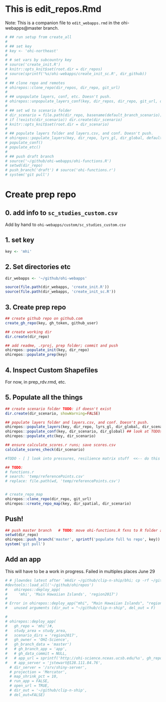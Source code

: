 # This is edit_repos.Rmd

Note: This is a companion file to `edit_webapps.rmd` in the ohi-webapps@master branch. 


```r

# ## run setup from create_all
# 
# ## set key
# key <- 'ohi-northeast'
# 
# # set vars by subcountry key
# source('create_init.R')   
# knitr::opts_knit$set(root.dir = dir_repos)
# source(sprintf('%s/ohi-webapps/create_init_sc.R', dir_github))    
# 
# ## clone repo and remotes
# ohirepos::clone_repo(dir_repos, dir_repo, git_url)
# 
# ## unpopulate layers, conf, etc. Doesn't push. 
# ohirepos::unpopulate_layers_conf(key, dir_repos, dir_repo, git_url, default_scenario)
# 
# ## set wd to scenario folder
# dir_scenario = file.path(dir_repo, basename(default_branch_scenario))
# if (!exists(dir_scenario)) dir.create(dir_scenario)
# knitr::opts_knit$set(root.dir = dir_scenario)
# 
# ## populate layers folder and layers.csv, and conf. Doesn't push. 
# ohirepos::populate_layers(key, dir_repo, lyrs_gl, dir_global, default_scenario, multi_nation=FALSE)
# populate_conf()
# populate_etc()
# 
# ## push draft branch
# source('~/github/ohi-webapps/ohi-functions.R')          
# setwd(dir_repo)
# push_branch('draft') # source('ohi-functions.r')
# system('git pull')

```


# Create prep repo

## 0. add info to `sc_studies_custom.csv` 

Add by hand to `ohi-webapps/custom/sc_studies_custom.csv`

## 1. set key

```r
key <- 'mhi'
```


## 2. Set directories etc

```r
dir_webapps <- '~/github/ohi-webapps'

source(file.path(dir_webapps, 'create_init.R'))
source(file.path(dir_webapps, 'create_init_sc.R'))
```

## 3. Create prep repo

```r
## create github repo on github.com
create_gh_repo(key, gh_token, github_user)

## create working dir
dir.create(dir_repo)

## add readme, .rproj, prep folder; commit and push
ohirepos::populate_init(key, dir_repo)
ohirepos::populate_prep(key)
```


## 4. Inspect Custom Shapefiles

For now, in prep_rdv.rmd, etc. 


## 5. Populate all the things

```r

## create scenario folder TODO: if doesn't exist
dir.create(dir_scenario, showWarning=FALSE)

## populate layers folder and layers.csv, and conf. Doesn't push. 
ohirepos::populate_layers(key, dir_repo, lyrs_gl, dir_global, dir_scenario, multi_nation = FALSE)
ohirepos::populate_conf(key, dir_scenario, dir_global) ## look at TODOs in functions.r, eg had to remove ICO gapfilling for NE
ohirepos::populate_etc(key, dir_scenario)

## ensure calculate_scores.r runs; save scores.csv 
calculate_scores_check(dir_scenario)

#TODO - [ ] look into pressures, resilience matrix stuff  <<-- do this next

## TODO: 
# functions.r
# search: 'temp/referencePoints.csv'
# replace: file.path(wd, 'temp/referencePoints.csv')


# create_repo_map
ohirepos::clone_repo(dir_repo, git_url)
ohirepos::create_repo_map(key, dir_spatial, dir_scenario) 

```

## Push!

```r
## push master branch   # TODO: move ohi-functions.R fxns to R folder as separate .r functions
setwd(dir_repo)
ohirepos::push_branch('master', sprintf('populate full %s repo', key))
system('git pull')

```


## Add an app
This will have to be a work in progress. Failed in multiples places June 29

```r


# # jlowndes latest after `mkdir ~/github/clip-n-ship/bhi; cp -rf ~/github/bhi ~/github/clip-n-ship/bhi/master`
#devtools::load_all('~/github/ohirepos')
#   ohirepos::deploy_app(
#     'mhi', 'Main Hawaiian Islands', 'region2017')
# 
# Error in ohirepos::deploy_app("mhi", "Main Hawaiian Islands", "region2017",  : 
#   unused arguments (dir_out = "~/github/clip-n-ship", del_out = F)

# 
# ohirepos::deploy_app(
#   gh_repo = 'mhi')#,
#   study_area = study_area,
#   scenario_dirs = 'region2017',
#   gh_owner = 'OHI-Science',
#   gh_branch_data = 'master')
#   # gh_branch_app = 'app',
#   # gh_data_commit = NULL,
#   # app_url = sprintf('http://ohi-science.nceas.ucsb.edu/%s', gh_repo),
#   # app_server = 'jstewart@128.111.84.76',
  # dir_server = '/srv/shiny-server',
  # projection = 'Mercator',
  # map_shrink_pct = 10,
  # run_app = FALSE,
  # open_url = TRUE,
  # dir_out = '~/github/clip-n-ship',
  # del_out=FALSE)


```



